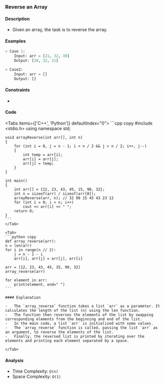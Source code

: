 
### Reverse an Array

#### Description

-   Given an array, the task is to reverse the array.

#### Examples

```py
> Case 1:
    Input: arr = [21, 32, 30]
    Output: [30, 32, 21]

> Case2:
    Input: arr = []
    Output: []
```

#### Constraints

-

#### Code

<Tabs items={['C++', 'Python']} defaultIndex="0">
    <Tab>
    ```cpp copy
    #include <stdio.h>
    using namespace std;

    void arrayReverse(int arr[], int n)
    {
        for (int i = 0, j = n - 1; i < n / 2 && j > n / 2; i++, j--)
        {
            int temp = arr[i];
            arr[i] = arr[j];
            arr[j] = temp;
        }
    }

    int main()
    {
        int arr[] = {12, 23, 43, 45, 15, 90, 32};
        int n = sizeof(arr) / sizeof(arr[0]);
        arrayReverse(arr, n); // 32 90 15 45 43 23 12
        for (int i = 0; i < n; i++)
            cout << arr[i] << " ";
        return 0;
    }
    ```
    </Tab>

    <Tab>
    ```python copy
    def array_reverse(arr):
    n = len(arr)
    for i in range(n // 2):
        j = n - 1 - i
        arr[i], arr[j] = arr[j], arr[i]

    arr = [12, 23, 43, 45, 15, 90, 32]
    array_reverse(arr)

    for element in arr:
        print(element, end=" ")
    ```

    #### Explanation

    -   The `array_reverse` function takes a list `arr` as a parameter. It calculates the length of the list (n) using the len function.
    -   The function then reverses the elements of the list by swapping corresponding elements from the beginning and end of the list.
    -   In the main code, a list `arr` is initialized with some values.
    -   The `array_reverse` function is called, passing the list `arr` as an argument, to reverse the elements of the list.
    -   Finally, the reversed list is printed by iterating over the elements and printing each element separated by a space.

    </Tab>

</Tabs>

#### Analysis

-   Time Complexity: `O(n)`
-   Space Complexity: `O(1)`
